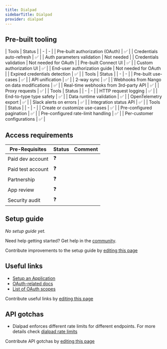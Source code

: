 ```yaml
---
title: Dialpad
sidebarTitle: Dialpad
provider: dialpad
---
```




<Overview />

## Pre-built tooling

<AccordionGroup>
<Accordion title="✅ Authorization">
| Tools | Status |
| - | - |
| Pre-built authorization (OAuth) | ✅ |
| Credentials auto-refresh | ✅ |
| Auth parameters validation | Not needed |
| Credentials validation | Not needed for OAuth |
| Pre-built Connect UI | ✅ |
| Custom authorization UI | ✅ |
| End-user authorization guide | Not needed for OAuth |
| Expired credentials detection | ✅ |
</Accordion>
<Accordion title="✅ Read & write data">
| Tools | Status |
| - | - |
| Pre-built use-cases | ✅ |
| API unification | ✅ |
| 2-way sync | ✅ |
| Webhooks from Nango on data modifications | ✅ |
| Real-time webhooks from 3rd-party API | ✅ |
| Proxy requests | ✅ |
</Accordion>
<Accordion title="✅ Observability & data quality">
| Tools | Status |
| - | - |
| HTTP request logging | ✅ |
| End-to-type type safety | ✅ |
| Data runtime validation | ✅ |
| OpenTelemetry export | ✅ |
| Slack alerts on errors | ✅ |
| Integration status API | ✅ |
</Accordion>
<Accordion title="✅ Customization">
| Tools | Status |
| - | - |
| Create or customize use-cases | ✅ |
| Pre-configured pagination | ✅ |
| Pre-configured rate-limit handling | ✅ |
| Per-customer configurations | ✅ |
</Accordion>
</AccordionGroup>

<PreBuiltUseCases />

## Access requirements
| Pre-Requisites | Status | Comment|
| - | - | - |
| Paid dev account | ❓ |  |
| Paid test account | ❓ |  |
| Partnership | ❓ | |
| App review | ❓ |  |
| Security audit | ❓ | |


## Setup guide

_No setup guide yet._

<Tip>Need help getting started? Get help in the [community](https://nango.dev/slack).</Tip>

<Note>Contribute improvements to the setup guide by [editing this page](https://github.com/nangohq/nango/tree/master/docs-v2/integrations/all/dialpad.mdx)</Note>


## Useful links

-   [Setup an Application](https://developers.dialpad.com/docs/oauth#setup)
-   [OAuth-related docs](https://developers.dialpad.com/docs/oauth)
-   [List of OAuth scopes](https://developers.dialpad.com/docs/oauth#supported-scopes)

<Note>Contribute useful links by [editing this page](https://github.com/nangohq/nango/tree/master/docs-v2/integrations/all/dialpad.mdx)</Note>

## API gotchas

- Dialpad enforces different rate limits for different endpoints. For more details check [dialpad rate limits](https://developers.dialpad.com/docs/rate-limits)

<Note>Contribute API gotchas by [editing this page](https://github.com/nangohq/nango/tree/master/docs-v2/integrations/all/dialpad.mdx)</Note>
